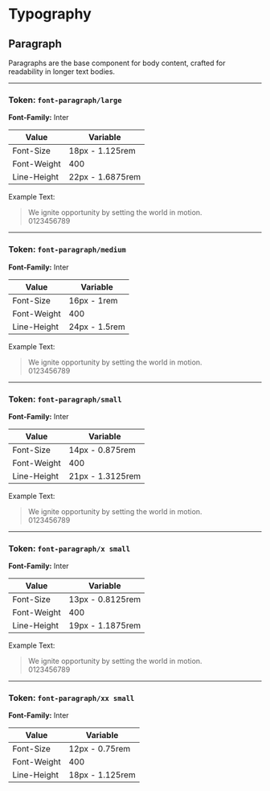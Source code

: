 
# Typography

## Paragraph

Paragraphs are the base component for body content, crafted for readability in longer text bodies.

---

### Token: `font-paragraph/large`

**Font-Family:** Inter

| Value         | Variable                    |
|---------------|-----------------------------|
| Font-Size     | 18px - 1.125rem             | `--font-size-4`        |
| Font-Weight   | 400                         | `--font-weight-regular`|
| Line-Height   | 22px - 1.6875rem            | `--font-line-height-0` |

Example Text:

> We ignite opportunity by setting the world in motion.  
> 0123456789

---

### Token: `font-paragraph/medium`

**Font-Family:** Inter

| Value         | Variable                    |
|---------------|-----------------------------|
| Font-Size     | 16px - 1rem                 | `--font-size-3`        |
| Font-Weight   | 400                         | `--font-weight-regular`|
| Line-Height   | 24px - 1.5rem               | `--font-line-height-0` |

Example Text:

> We ignite opportunity by setting the world in motion.  
> 0123456789

---

### Token: `font-paragraph/small`

**Font-Family:** Inter

| Value         | Variable                    |
|---------------|-----------------------------|
| Font-Size     | 14px - 0.875rem             | `--font-size-3`        |
| Font-Weight   | 400                         | `--font-weight-regular`|
| Line-Height   | 21px - 1.3125rem            | `--font-line-height-0` |

Example Text:

> We ignite opportunity by setting the world in motion.  
> 0123456789

---

### Token: `font-paragraph/x small`

**Font-Family:** Inter

| Value         | Variable                    |
|---------------|-----------------------------|
| Font-Size     | 13px - 0.8125rem            | `--font-size-2`        |
| Font-Weight   | 400                         | `--font-weight-regular`|
| Line-Height   | 19px - 1.1875rem            | `--font-line-height-0` |

Example Text:

> We ignite opportunity by setting the world in motion.  
> 0123456789

---

### Token: `font-paragraph/xx small`

**Font-Family:** Inter

| Value         | Variable                    |
|---------------|-----------------------------|
| Font-Size     | 12px - 0.75rem              | `--font-size-1`        |
| Font-Weight   | 400                         | `--font-weight-regular`|
| Line-Height   | 18px - 1.125rem             | `--font-line-height-0` |
